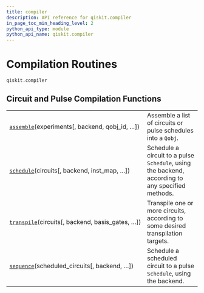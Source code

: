 ```yaml
---
title: compiler
description: API reference for qiskit.compiler
in_page_toc_min_heading_level: 2
python_api_type: module
python_api_name: qiskit.compiler
---
```


<span id="module-qiskit.compiler" />

<span id="qiskit-compiler" />

# Compilation Routines

`qiskit.compiler`

## Circuit and Pulse Compilation Functions

|                                                                                                             |                                                                                                  |
| ----------------------------------------------------------------------------------------------------------- | ------------------------------------------------------------------------------------------------ |
| [`assemble`](qiskit.compiler.assemble "qiskit.compiler.assemble")(experiments\[, backend, qobj\_id, …])     | Assemble a list of circuits or pulse schedules into a `Qobj`.                                    |
| [`schedule`](qiskit.compiler.schedule "qiskit.compiler.schedule")(circuits\[, backend, inst\_map, …])       | Schedule a circuit to a pulse `Schedule`, using the backend, according to any specified methods. |
| [`transpile`](qiskit.compiler.transpile "qiskit.compiler.transpile")(circuits\[, backend, basis\_gates, …]) | Transpile one or more circuits, according to some desired transpilation targets.                 |
| [`sequence`](qiskit.compiler.sequence "qiskit.compiler.sequence")(scheduled\_circuits\[, backend, …])       | Schedule a scheduled circuit to a pulse `Schedule`, using the backend.                           |

